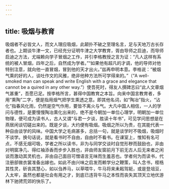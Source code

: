 ```yaml
---
---
---
```

title: 吸烟与教育
---




吸烟者不必皆文人，而文人理应吸烟，此颠扑不破之至理名言，足与天地万古长存者也。上期谈牛津一文，已经充分证明牛津之大学教育，胥由导师之启迪，而导师启迪之方法，尤端赖向学子冒烟之工作，并引李格教授之言为证：“凡人这样有系统的被人冒烟，四年之后，自然成为学者。”“如果他有超凡的才调，他的导师对他特别注意，就向他一直冒烟，冒到他的天才出火。”兹再申明本意。李格说：“被烟气熏的好的人，谈吐作文的风雅，绝非他种方法所可学得来的。”（“A well-smoked man can speak and write English with a grace and elegance that cannot be a quired in any other way.”）使吾死时，得友人撰碑志曰“此人文章烟气甚重”，吾愿已足。按李格所言，甚得中国教育之本旨。向来中国言教育者，多用“熏陶”二字，便是指用烟气把学生熏透之意。即其他名词，如“陶冶”指火，“沾化”指春风化雨，仍然是空气作用，要皆不离火与气。大凡中国人相信，一人的学问与德性，是要慢慢陶冶熏化出来的，绝不是今朝加一单位心理学，明朝加一单位物理，便可成为读书人，古人又谓“与君一夕谈，胜读十年书”，可见学问思想是在燕居闲谈切磋出来的。既是夕谈，大约便有吸烟。吸烟之所以为贵，在其能代表一种自由谈学的风味。中国大学之毛病甚多，总括一句，就是谈学时不吸烟，吸烟时不谈学。换句话说，就是看书时不自由，自由时不看书。在课室上，惟知有名可点，不感无烟可吸，学者之所以读书，非为与同学交谈时自觉形秽而鼓励也，非由对明窗净几、得红袖添香而步步入胜也，非由师友窗前月下前无古人后无来者之闲谈而激动其灵机也，非由自己面目可憎语言无味而生羞恶也。学者何为而读书，代注册部做衣裳准备出嫁也。如此不由兴味之启发而赖学分之鞭策，叫人念书，桎梏其性灵，斫丧其慧心，如以刍养马，以草喂牛，牛马将来耒耜驾轭，或是登俎豆，入太牢，虽然也都是社会有用之才，到底已违背牛马之本性而丧失其顶天立地优游林下驰骋荒郊的快乐了。